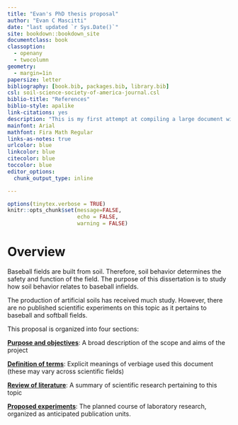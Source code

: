 ```yaml
---
title: "Evan's PhD thesis proposal"
author: "Evan C Mascitti"
date: "last updated `r Sys.Date()`"
site: bookdown::bookdown_site
documentclass: book
classoption: 
  - openany
  - twocolumn
geometry:
  - margin=1in
papersize: letter
bibliography: [book.bib, packages.bib, library.bib]
csl: soil-science-society-of-america-journal.csl
biblio-title: "References"
biblio-style: apalike
link-citations: yes
description: "This is my first attempt at compiling a large document with the **bookdown** package in R."
mainfont: Arial
mathfont: Fira Math Regular
links-as-notes: true
urlcolor: blue
linkcolor: blue
citecolor: blue
toccolor: blue
editor_options: 
  chunk_output_type: inline

---
```


```r
options(tinytex.verbose = TRUE)
knitr::opts_chunk$set(message=FALSE,
                      echo = FALSE,
                      warning = FALSE)
```

# Overview {#overview}

Baseball fields are built from soil. Therefore, soil behavior determines the safety and function of the field. The purpose of this dissertation is to study how soil behavior relates to baseball infields. 

The production of artificial soils has received much study. However, there are
no published scientific experiments on this topic as it pertains to baseball and
softball fields.

This proposal is organized into four sections:

[**Purpose and objectives**](#purpose-objectives): A broad description of the scope and aims of the project

[**Definition of terms**](#definition-of-terms): Explicit meanings of verbiage used this document (these may vary across scientific fields)

[**Review of literature**](#lit-review): A summary of scientific research pertaining to this topic

[**Proposed experiments**](#proposed-experiments): The planned course of laboratory research, organized as anticipated publication units.






